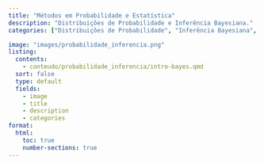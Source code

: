 ```yaml
---
title: "Métodos em Probabilidade e Estatística"
description: "Distribuições de Probabilidade e Inferência Bayesiana."
categories: ["Distribuições de Probabilidade", "Inferência Bayesiana", "Distribuição a priori", "Distribuição posterior"]

image: "images/probabilidade_inferencia.png"
listing:
  contents:
    - conteudo/probabilidade_inferencia/intro-bayes.qmd    
  sort: false
  type: default
  fields: 
    - image
    - title
    - description
    - categories
format:
  html:
    toc: true
    number-sections: true
---
```

